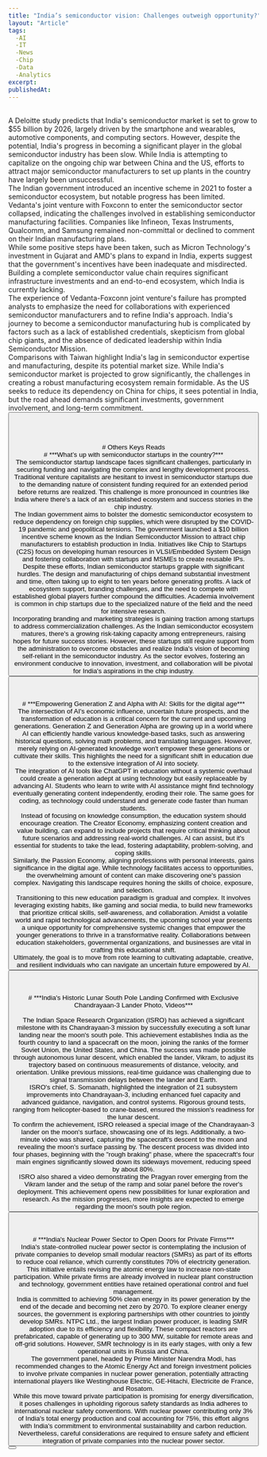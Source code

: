 ```yaml
---
title: "India’s semiconductor vision: Challenges outweigh opportunity?"
layout: "Article"
tags: 
  -AI 
  -IT
  -News
  -Chip
  -Data
  -Analytics
excerpt:
publishedAt:
---
```

<br/>
A Deloitte study predicts that India's semiconductor market is set to grow to $55 billion by 2026, largely driven by the smartphone and wearables, automotive components, and computing sectors. However, despite the potential, India's progress in becoming a significant player in the global semiconductor industry has been slow. While India is attempting to capitalize on the ongoing chip war between China and the US, efforts to attract major semiconductor manufacturers to set up plants in the country have largely been unsuccessful.
<br/>
The Indian government introduced an incentive scheme in 2021 to foster a semiconductor ecosystem, but notable progress has been limited. Vedanta's joint venture with Foxconn to enter the semiconductor sector collapsed, indicating the challenges involved in establishing semiconductor manufacturing facilities. Companies like Infineon, Texas Instruments, Qualcomm, and Samsung remained non-committal or declined to comment on their Indian manufacturing plans.
<br/>
While some positive steps have been taken, such as Micron Technology's investment in Gujarat and AMD's plans to expand in India, experts suggest that the government's incentives have been inadequate and misdirected. Building a complete semiconductor value chain requires significant infrastructure investments and an end-to-end ecosystem, which India is currently lacking.
<br/>
The experience of Vedanta-Foxconn joint venture's failure has prompted analysts to emphasize the need for collaborations with experienced semiconductor manufacturers and to refine India's approach. India's journey to become a semiconductor manufacturing hub is complicated by factors such as a lack of established credentials, skepticism from global chip giants, and the absence of dedicated leadership within India Semiconductor Mission.
<br/>
Comparisons with Taiwan highlight India's lag in semiconductor expertise and manufacturing, despite its potential market size. While India's semiconductor market is projected to grow significantly, the challenges in creating a robust manufacturing ecosystem remain formidable. As the US seeks to reduce its dependency on China for chips, it sees potential in India, but the road ahead demands significant investments, government involvement, and long-term commitment.
<br/>
<Button
  address="https://telecom.economictimes.indiatimes.com/news/devices/softbank-backed-chip-designer-arm-reveals-filing-for-blockbuster-u-s-ipo/102922609"
  text="Source"
/>
<br/>
<br/>
<br/>
<br/>
# Others Keys Reads
<br/>
# ***What’s up with semiconductor startups in the country?***
<br/>
The semiconductor startup landscape faces significant challenges, particularly in securing funding and navigating the complex and lengthy development process. Traditional venture capitalists are hesitant to invest in semiconductor startups due to the demanding nature of consistent funding required for an extended period before returns are realized. This challenge is more pronounced in countries like India where there's a lack of an established ecosystem and success stories in the chip industry.
<br/>
The Indian government aims to bolster the domestic semiconductor ecosystem to reduce dependency on foreign chip supplies, which were disrupted by the COVID-19 pandemic and geopolitical tensions. The government launched a $10 billion incentive scheme known as the Indian Semiconductor Mission to attract chip manufacturers to establish production in India. Initiatives like Chip to Startups (C2S) focus on developing human resources in VLSI/Embedded System Design and fostering collaboration with startups and MSMEs to create reusable IPs.
<br/>
Despite these efforts, Indian semiconductor startups grapple with significant hurdles. The design and manufacturing of chips demand substantial investment and time, often taking up to eight to ten years before generating profits. A lack of ecosystem support, branding challenges, and the need to compete with established global players further compound the difficulties. Academia involvement is common in chip startups due to the specialized nature of the field and the need for intensive research.
<br/>
Incorporating branding and marketing strategies is gaining traction among startups to address commercialization challenges. As the Indian semiconductor ecosystem matures, there's a growing risk-taking capacity among entrepreneurs, raising hopes for future success stories. However, these startups still require support from the administration to overcome obstacles and realize India's vision of becoming self-reliant in the semiconductor industry. As the sector evolves, fostering an environment conducive to innovation, investment, and collaboration will be pivotal for India's aspirations in the chip industry.
<br/>
<Button
  address="https://telecom.economictimes.indiatimes.com/news/devices/in-depth-whats-up-with-semiconductor-startups-in-the-country/102094347"
  text="Source"
/>
<br/>
<br/>
<br/>
# ***Empowering Generation Z and Alpha with AI: Skills for the digital age***
<br/>
The intersection of AI's economic influence, uncertain future prospects, and the transformation of education is a critical concern for the current and upcoming generations. Generation Z and Generation Alpha are growing up in a world where AI can efficiently handle various knowledge-based tasks, such as answering historical questions, solving math problems, and translating languages. However, merely relying on AI-generated knowledge won't empower these generations or cultivate their skills. This highlights the need for a significant shift in education due to the extensive integration of AI into society.
<br/>
The integration of AI tools like ChatGPT in education without a systemic overhaul could create a generation adept at using technology but easily replaceable by advancing AI. Students who learn to write with AI assistance might find technology eventually generating content independently, eroding their role. The same goes for coding, as technology could understand and generate code faster than human students.
<br/>
Instead of focusing on knowledge consumption, the education system should encourage creation. The Creator Economy, emphasizing content creation and value building, can expand to include projects that require critical thinking about future scenarios and addressing real-world challenges. AI can assist, but it's essential for students to take the lead, fostering adaptability, problem-solving, and coping skills.
<br/>
Similarly, the Passion Economy, aligning professions with personal interests, gains significance in the digital age. While technology facilitates access to opportunities, the overwhelming amount of content can make discovering one's passion complex. Navigating this landscape requires honing the skills of choice, exposure, and selection.
<br/>
Transitioning to this new education paradigm is gradual and complex. It involves leveraging existing habits, like gaming and social media, to build new frameworks that prioritize critical skills, self-awareness, and collaboration. Amidst a volatile world and rapid technological advancements, the upcoming school year presents a unique opportunity for comprehensive systemic changes that empower the younger generations to thrive in a transformative reality. Collaborations between education stakeholders, governmental organizations, and businesses are vital in crafting this educational shift.
<br/>
Ultimately, the goal is to move from rote learning to cultivating adaptable, creative, and resilient individuals who can navigate an uncertain future empowered by AI.
<br/>
<Button
  address="https://telecom.economictimes.indiatimes.com/news/devices/in-depth-whats-up-with-semiconductor-startups-in-the-country/102094347"
  text="Source"
/>
<br/>
<br/>
<br/>
# ***India's Historic Lunar South Pole Landing Confirmed with Exclusive Chandrayaan-3 Lander Photo, Videos***
<br/>
<Youtube id= "evdXcsw0rkI"/>
<br/>
The Indian Space Research Organization (ISRO) has achieved a significant milestone with its Chandrayaan-3 mission by successfully executing a soft lunar landing near the moon's south pole. This achievement establishes India as the fourth country to land a spacecraft on the moon, joining the ranks of the former Soviet Union, the United States, and China. The success was made possible through autonomous lunar descent, which enabled the lander, Vikram, to adjust its trajectory based on continuous measurements of distance, velocity, and orientation. Unlike previous missions, real-time guidance was challenging due to signal transmission delays between the lander and Earth.
<br/>
ISRO's chief, S. Somanath, highlighted the integration of 21 subsystem improvements into Chandrayaan-3, including enhanced fuel capacity and advanced guidance, navigation, and control systems. Rigorous ground tests, ranging from helicopter-based to crane-based, ensured the mission's readiness for the lunar descent.
<br/>
To confirm the achievement, ISRO released a special image of the Chandrayaan-3 lander on the moon's surface, showcasing one of its legs. Additionally, a two-minute video was shared, capturing the spacecraft's descent to the moon and revealing the moon's surface passing by. The descent process was divided into four phases, beginning with the "rough braking" phase, where the spacecraft's four main engines significantly slowed down its sideways movement, reducing speed by about 80%.
<br/>
ISRO also shared a video demonstrating the Pragyan rover emerging from the Vikram lander and the setup of the ramp and solar panel before the rover's deployment. This achievement opens new possibilities for lunar exploration and research. As the mission progresses, more insights are expected to emerge regarding the moon's south pole region.
<br/>
<Button
  address="https://telecom.economictimes.indiatimes.com/news/devices/in-depth-whats-up-with-semiconductor-startups-in-the-country/102094347"
  text="Source"
/>
<br/>
<br/>
<br/>
# ***India's Nuclear Power Sector to Open Doors for Private Firms***
<br/>
<Image src="/lukas-lehotsky-ixcHGhae2mg-unsplash.jpg" alt="" width={700} height={650} />
<br />
India's state-controlled nuclear power sector is contemplating the inclusion of private companies to develop small modular reactors (SMRs) as part of its efforts to reduce coal reliance, which currently constitutes 70% of electricity generation. This initiative entails revising the atomic energy law to increase non-state participation. While private firms are already involved in nuclear plant construction and technology, government entities have retained operational control and fuel management.
<br/>
India is committed to achieving 50% clean energy in its power generation by the end of the decade and becoming net zero by 2070. To explore cleaner energy sources, the government is exploring partnerships with other countries to jointly develop SMRs. NTPC Ltd., the largest Indian power producer, is leading SMR adoption due to its efficiency and flexibility. These compact reactors are prefabricated, capable of generating up to 300 MW, suitable for remote areas and off-grid solutions. However, SMR technology is in its early stages, with only a few operational units in Russia and China.
<br/>
The government panel, headed by Prime Minister Narendra Modi, has recommended changes to the Atomic Energy Act and foreign investment policies to involve private companies in nuclear power generation, potentially attracting international players like Westinghouse Electric, GE-Hitachi, Electricite de France, and Rosatom.
<br/>
While this move toward private participation is promising for energy diversification, it poses challenges in upholding rigorous safety standards as India adheres to international nuclear safety conventions. With nuclear power contributing only 3% of India's total energy production and coal accounting for 75%, this effort aligns with India's commitment to environmental sustainability and carbon reduction. Nevertheless, careful considerations are required to ensure safety and efficient integration of private companies into the nuclear power sector.
<br/>
<Button
  address="https://www.techtimes.com/articles/294604/20230802/indias-nuclear-power-sector-open-doors-private-firms.htm"
  text="Source"
/>

